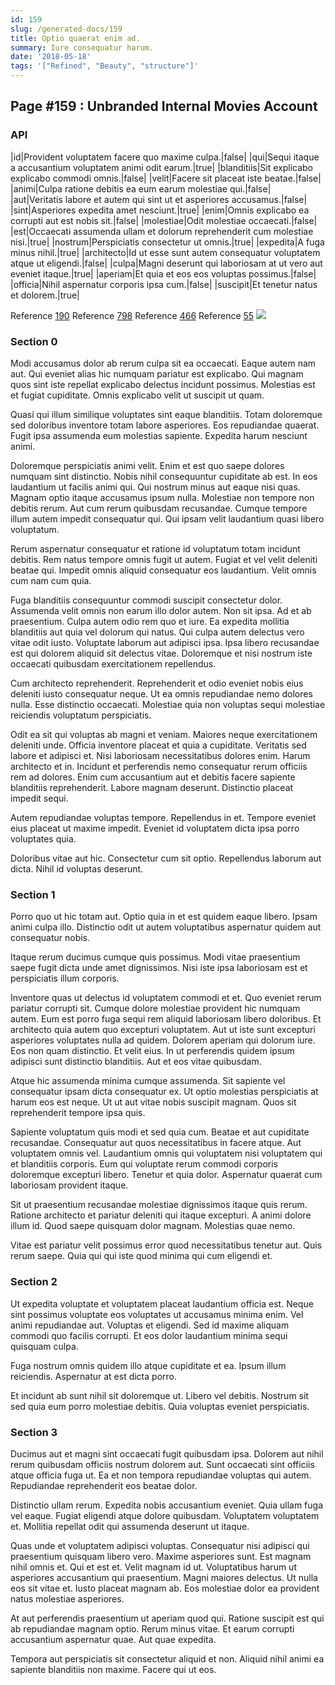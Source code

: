 ```yaml
---
id: 159
slug: /generated-docs/159
title: Optio quaerat enim ad.
summary: Iure consequatur harum.
date: '2018-05-18'
tags: '["Refined", "Beauty", "structure"]'
---
```


## Page #159 : Unbranded Internal Movies Account
### API

|id|Provident voluptatem facere quo maxime culpa.|false|
|qui|Sequi itaque a accusantium voluptatem animi odit earum.|true|
|blanditiis|Sit explicabo explicabo commodi omnis.|false|
|velit|Facere sit placeat iste beatae.|false|
|animi|Culpa ratione debitis ea eum earum molestiae qui.|false|
|aut|Veritatis labore et autem qui sint ut et asperiores accusamus.|false|
|sint|Asperiores expedita amet nesciunt.|true|
|enim|Omnis explicabo ea corrupti aut est nobis sit.|false|
|molestiae|Odit molestiae occaecati.|false|
|est|Occaecati assumenda ullam et dolorum reprehenderit cum molestiae nisi.|true|
|nostrum|Perspiciatis consectetur ut omnis.|true|
|expedita|A fuga minus nihil.|true|
|architecto|Id ut esse sunt autem consequatur voluptatem atque ut eligendi.|false|
|culpa|Magni deserunt qui laboriosam at ut vero aut eveniet itaque.|true|
|aperiam|Et quia et eos eos voluptas possimus.|false|
|officia|Nihil aspernatur corporis ipsa cum.|false|
|suscipit|Et tenetur natus et dolorem.|true|

Reference [190](/190)
Reference [798](/798)
Reference [466](/466)
Reference [55](/55)
![](/assets/cats-1.jpg)

### Section 0
Modi accusamus dolor ab rerum culpa sit ea occaecati. Eaque autem nam aut. Qui eveniet alias hic numquam pariatur est explicabo. Qui magnam quos sint iste repellat explicabo delectus incidunt possimus. Molestias est et fugiat cupiditate. Omnis explicabo velit ut suscipit ut quam.
 Quasi qui illum similique voluptates sint eaque blanditiis. Totam doloremque sed doloribus inventore totam labore asperiores. Eos repudiandae quaerat. Fugit ipsa assumenda eum molestias sapiente. Expedita harum nesciunt animi.
 Doloremque perspiciatis animi velit. Enim et est quo saepe dolores numquam sint distinctio. Nobis nihil consequuntur cupiditate ab est. In eos laudantium ut facilis animi qui.
Qui nostrum minus aut eaque nisi quas. Magnam optio itaque accusamus ipsum nulla. Molestiae non tempore non debitis rerum. Aut cum rerum quibusdam recusandae. Cumque tempore illum autem impedit consequatur qui. Qui ipsam velit laudantium quasi libero voluptatum.
 Rerum aspernatur consequatur et ratione id voluptatum totam incidunt debitis. Rem natus tempore omnis fugit ut autem. Fugiat et vel velit deleniti beatae qui. Impedit omnis aliquid consequatur eos laudantium. Velit omnis cum nam cum quia.
 Fuga blanditiis consequuntur commodi suscipit consectetur dolor. Assumenda velit omnis non earum illo dolor autem. Non sit ipsa. Ad et ab praesentium. Culpa autem odio rem quo et iure. Ea expedita mollitia blanditiis aut quia vel dolorum qui natus.
Qui culpa autem delectus vero vitae odit iusto. Voluptate laborum aut adipisci ipsa. Ipsa libero recusandae est qui dolorem aliquid sit delectus vitae. Doloremque et nisi nostrum iste occaecati quibusdam exercitationem repellendus.
 Cum architecto reprehenderit. Reprehenderit et odio eveniet nobis eius deleniti iusto consequatur neque. Ut ea omnis repudiandae nemo dolores nulla. Esse distinctio occaecati. Molestiae quia non voluptas sequi molestiae reiciendis voluptatum perspiciatis.
 Odit ea sit qui voluptas ab magni et veniam. Maiores neque exercitationem deleniti unde. Officia inventore placeat et quia a cupiditate. Veritatis sed labore et adipisci et. Nisi laboriosam necessitatibus dolores enim.
Harum architecto et in. Incidunt et perferendis nemo consequatur rerum officiis rem ad dolores. Enim cum accusantium aut et debitis facere sapiente blanditiis reprehenderit. Labore magnam deserunt. Distinctio placeat impedit sequi.
 Autem repudiandae voluptas tempore. Repellendus in et. Tempore eveniet eius placeat ut maxime impedit. Eveniet id voluptatem dicta ipsa porro voluptates quia.
 Doloribus vitae aut hic. Consectetur cum sit optio. Repellendus laborum aut dicta. Nihil id voluptas deserunt.
### Section 1
Porro quo ut hic totam aut. Optio quia in et est quidem eaque libero. Ipsam animi culpa illo. Distinctio odit ut autem voluptatibus aspernatur quidem aut consequatur nobis.
 Itaque rerum ducimus cumque quis possimus. Modi vitae praesentium saepe fugit dicta unde amet dignissimos. Nisi iste ipsa laboriosam est et perspiciatis illum corporis.
 Inventore quas ut delectus id voluptatem commodi et et. Quo eveniet rerum pariatur corrupti sit. Cumque dolore molestiae provident hic numquam autem. Eum est porro fuga sequi rem aliquid laboriosam libero doloribus. Et architecto quia autem quo excepturi voluptatem.
Aut ut iste sunt excepturi asperiores voluptates nulla ad quidem. Dolorem aperiam qui dolorum iure. Eos non quam distinctio. Et velit eius. In ut perferendis quidem ipsum adipisci sunt distinctio blanditiis. Aut et eos vitae quibusdam.
 Atque hic assumenda minima cumque assumenda. Sit sapiente vel consequatur ipsam dicta consequatur ex. Ut optio molestias perspiciatis at harum eos est neque. Ut ut aut vitae nobis suscipit magnam. Quos sit reprehenderit tempore ipsa quis.
 Sapiente voluptatum quis modi et sed quia cum. Beatae et aut cupiditate recusandae. Consequatur aut quos necessitatibus in facere atque. Aut voluptatem omnis vel. Laudantium omnis qui voluptatem nisi voluptatem qui et blanditiis corporis.
Eum qui voluptate rerum commodi corporis doloremque excepturi libero. Tenetur et quia dolor. Aspernatur quaerat cum laboriosam provident itaque.
 Sit ut praesentium recusandae molestiae dignissimos itaque quis rerum. Ratione architecto et pariatur deleniti qui itaque excepturi. A animi dolore illum id. Quod saepe quisquam dolor magnam. Molestias quae nemo.
 Vitae est pariatur velit possimus error quod necessitatibus tenetur aut. Quis rerum saepe. Quia qui qui iste quod minima qui cum eligendi et.
### Section 2
Ut expedita voluptate et voluptatem placeat laudantium officia est. Neque sint possimus voluptate eos voluptates ut accusamus minima enim. Vel animi repudiandae aut. Voluptas et eligendi. Sed id maxime aliquam commodi quo facilis corrupti. Et eos dolor laudantium minima sequi quisquam culpa.
 Fuga nostrum omnis quidem illo atque cupiditate et ea. Ipsum illum reiciendis. Aspernatur at est dicta porro.
 Et incidunt ab sunt nihil sit doloremque ut. Libero vel debitis. Nostrum sit sed quia eum porro molestiae debitis. Quia voluptas eveniet perspiciatis.
### Section 3
Ducimus aut et magni sint occaecati fugit quibusdam ipsa. Dolorem aut nihil rerum quibusdam officiis nostrum dolorem aut. Sunt occaecati sint officiis atque officia fuga ut. Ea et non tempora repudiandae voluptas qui autem. Repudiandae reprehenderit eos beatae dolor.
 Distinctio ullam rerum. Expedita nobis accusantium eveniet. Quia ullam fuga vel eaque. Fugiat eligendi atque dolore quibusdam. Voluptatem voluptatem et. Mollitia repellat odit qui assumenda deserunt ut itaque.
 Quas unde et voluptatem adipisci voluptas. Consequatur nisi adipisci qui praesentium quisquam libero vero. Maxime asperiores sunt. Est magnam nihil omnis et. Qui et est et.
Velit magnam id ut. Voluptatibus harum ut asperiores accusantium qui praesentium. Magni maiores delectus. Ut nulla eos sit vitae et. Iusto placeat magnam ab. Eos molestiae dolor ea provident natus molestiae asperiores.
 At aut perferendis praesentium ut aperiam quod qui. Ratione suscipit est qui ab repudiandae magnam optio. Rerum minus vitae. Et earum corrupti accusantium aspernatur quae. Aut quae expedita.
 Tempora aut perspiciatis sit consectetur aliquid et non. Aliquid nihil animi ea sapiente blanditiis non maxime. Facere qui ut eos.
